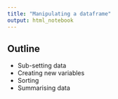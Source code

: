 ```yaml
---
title: "Manipulating a dataframe"
output: html_notebook
---
```


## Outline

- Sub-setting data
- Creating new variables
- Sorting
- Summarising data